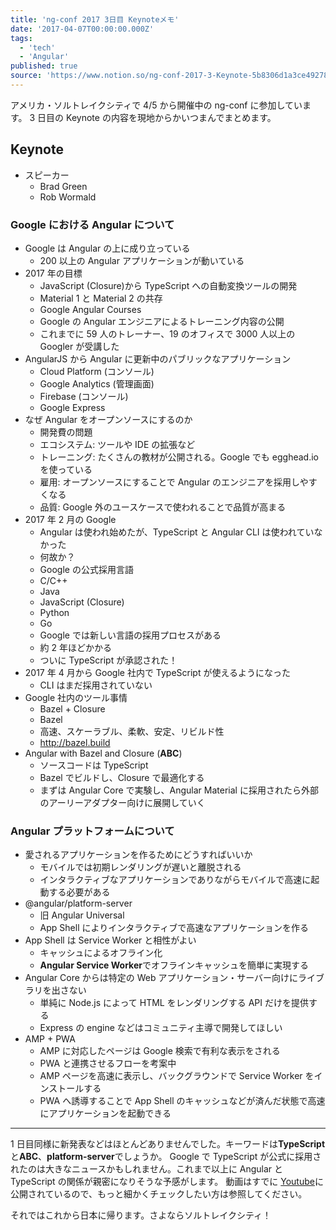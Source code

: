 ```yaml
---
title: 'ng-conf 2017 3日目 Keynoteメモ'
date: '2017-04-07T00:00:00.000Z'
tags:
  - 'tech'
  - 'Angular'
published: true
source: 'https://www.notion.so/ng-conf-2017-3-Keynote-5b8306d1a3ce49278181888a10c958eb'
---
```


アメリカ・ソルトレイクシティで 4/5 から開催中の ng-conf に参加しています。 3 日目の Keynote の内容を現地からかいつまんでまとめます。

## Keynote

- スピーカー
  - Brad Green
  - Rob Wormald

### Google における Angular について

- Google は Angular の上に成り立っている
  - 200 以上の Angular アプリケーションが動いている
- 2017 年の目標
  - JavaScript (Closure)から TypeScript への自動変換ツールの開発
  - Material 1 と Material 2 の共存
  - Google Angular Courses
  - Google の Angular エンジニアによるトレーニング内容の公開
  - これまでに 59 人のトレーナー、19 のオフィスで 3000 人以上の Googler が受講した
- AngularJS から Angular に更新中のパブリックなアプリケーション
  - Cloud Platform (コンソール)
  - Google Analytics (管理画面)
  - Firebase (コンソール)
  - Google Express
- なぜ Angular をオープンソースにするのか
  - 開発費の問題
  - エコシステム: ツールや IDE の拡張など
  - トレーニング: たくさんの教材が公開される。Google でも egghead.io を使っている
  - 雇用: オープンソースにすることで Angular のエンジニアを採用しやすくなる
  - 品質: Google 外のユースケースで使われることで品質が高まる
- 2017 年 2 月の Google
  - Angular は使われ始めたが、TypeScript と Angular CLI は使われていなかった
  - 何故か？
  - Google の公式採用言語
  - C/C++
  - Java
  - JavaScript (Closure)
  - Python
  - Go
  - Google では新しい言語の採用プロセスがある
  - 約 2 年ほどかかる
  - ついに TypeScript が承認された！
- 2017 年 4 月から Google 社内で TypeScript が使えるようになった
  - CLI はまだ採用されていない
- Google 社内のツール事情
  - Bazel + Closure
  - Bazel
  - 高速、スケーラブル、柔軟、安定、リビルド性
  - http://bazel.build
- Angular with Bazel and Closure (**ABC**)
  - ソースコードは TypeScript
  - Bazel でビルドし、Closure で最適化する
  - まずは Angular Core で実験し、Angular Material に採用されたら外部のアーリーアダプター向けに展開していく

### Angular プラットフォームについて

- 愛されるアプリケーションを作るためにどうすればいいか
  - モバイルでは初期レンダリングが遅いと離脱される
  - インタラクティブなアプリケーションでありながらモバイルで高速に起動する必要がある
- @angular/platform-server
  - 旧 Angular Universal
  - App Shell によりインタラクティブで高速なアプリケーションを作る
- App Shell は Service Worker と相性がよい
  - キャッシュによるオフライン化
  - **Angular Service Worker**でオフラインキャッシュを簡単に実現する
- Angular Core からは特定の Web アプリケーション・サーバー向けにライブラリを出さない
  - 単純に Node.js によって HTML をレンダリングする API だけを提供する
  - Express の engine などはコミュニティ主導で開発してほしい
- AMP + PWA
  - AMP に対応したページは Google 検索で有利な表示をされる
  - PWA と連携させるフローを考案中
  - AMP ページを高速に表示し、バックグラウンドで Service Worker をインストールする
  - PWA へ誘導することで App Shell のキャッシュなどが済んだ状態で高速にアプリケーションを起動できる

---

1 日目同様に新発表などはほとんどありませんでした。キーワードは**TypeScript**と**ABC**、**platform-server**でしょうか。 Google で TypeScript が公式に採用されたのは大きなニュースかもしれません。これまで以上に Angular と TypeScript の関係が親密になりそうな予感がします。 動画はすでに [Youtube](https://www.youtube.com/watch?v=Nj9_p4qvm5U)に公開されているので、もっと細かくチェックしたい方は参照してください。

それではこれから日本に帰ります。さよならソルトレイクシティ！

